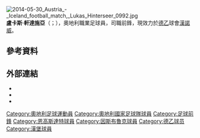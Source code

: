 {{noteTA
|G1=Football
|G2=德甲
|1=zh-hans:辛特塞尔;zh-hant:軒達施亞;
}}

{{Infobox football biography
| name           = 盧卡斯·軒達施亞<br />Lukas Hinterseer
| image          = 20141118_1842_AUTBRA_4955.jpg
| caption        = 2013年，为[[恩斯布魯克|恩斯布魯克]]效力时的辛特塞尔
| birth_date     = {{birth date and age|df=yes|1991|3|28}}
| birth_place    = [[奧地利|奧地利]][[基茨比厄爾|基茨比厄爾]]
| height         = {{height|m=1.92}}
| currentclub    = [[汉诺威96足球俱乐部|漢諾威]]
| clubnumber     = 17
| position       = [[前鋒_(足球)|前锋]]
| youthyears1    = 2001–2008 | youthclubs1 = FC Kitzbühel
| youthyears2    = 2008–2009 | youthclubs2 = AKA Tirol
| years1         = 2008–2011 | clubs1 = [[恩斯布魯克二隊|恩斯布魯克二隊]]    | caps1 = 62 | goals1 = 27
| years2         = 2009–2014 | clubs2 = [[恩斯布魯克|恩斯布魯克]] | caps2 = 60 | goals2 = 18
| years3         = 2012      | clubs3 = → [[FC_Lustenau_07|Lustenau]] (外借)               | caps3 = 15 | goals3 = 3 
| years4         = 2012      | clubs4 = → [[第一維也納|第一維也納]] (外借)          | caps4 = 18 | goals4 = 2
| years5         = 2014–2017     | clubs5 = [[恩高斯達特|恩高斯達特]]                               | caps5 = 88 | goals5 = 18
| years6         = 2017–2019     | clubs6 = [[波琴體育會|波琴]]                               | caps6 = 62 | goals6 = 32
| years7         = 2019–2021     | clubs7 = [[汉堡体育俱乐部|漢堡]]                               | caps7 = 33 | goals7 = 9
| years8         = 2021     | clubs8 = [[蔚山現代|蔚山現代]]                               | caps8 = 20 | goals8 = 6
| years9         = 2021–     | clubs9 = [[汉诺威96足球俱乐部|漢諾威]]                               | caps9 = 0 | goals9 = 0
| nationalyears1 = 2007–2008
| nationalteam1  = [[奧地利U17足球代表隊|奧地利U-17]]
| nationalcaps1  = 3
| nationalgoals1 = 0
| nationalyears2 = 
| nationalteam2  = [[奧地利U18足球代表隊|奧地利U-18]]
| nationalcaps2  = 1
| nationalgoals2 = 0
| nationalyears3 = 
| nationalteam3  = [[奧地利U19足球代表隊|奧地利U-19]]
| nationalcaps3  = 3
| nationalgoals3 = 0
| nationalyears4 = 2013–
| nationalteam4  = {{NFT|奧地利}}
| nationalcaps4  = 13
| nationalgoals4 = 0
| club-update    = 2021年8月30日
| nationalteam-update = 2019年11月18日
}}

[[File:2014-05-30_Austria_-_Iceland_football_match,_Lukas_Hinterseer_0992.jpg|thumb]]
'''盧卡斯·軒達施亞'''（{{lang-de|'''Lukas Hinterseer'''}}；{{bd|1991年|3月28日}}），奧地利職業足球員，司職前鋒，現效力於[[德乙|德乙]]球會[[汉诺威96足球俱乐部|漢諾威]]。

==參考資料==
{{Reflist}}

==外部連結==
{{Commons category}}
* {{Fussballdaten|hinterseerlukas}}
* {{WorldFootball.net|lukas-hinterseer}}
* {{Soccerway|lukas-hinterseer/84297}}

{{2016年歐洲國家盃奧地利參賽名單}}
{{DEFAULTSORT: Hinterseer, Lukas}}

[[Category:奧地利足球運動員|Category:奧地利足球運動員]]
[[Category:奧地利國家足球隊球員|Category:奧地利國家足球隊球員]]
[[Category:足球前鋒|Category:足球前鋒]]
[[Category:恩高斯達特球員|Category:恩高斯達特球員]]
[[Category:因斯布魯克球員|Category:因斯布魯克球員]]
[[Category:德乙球员|Category:德乙球员]]
[[Category:漢堡球員|Category:漢堡球員]]